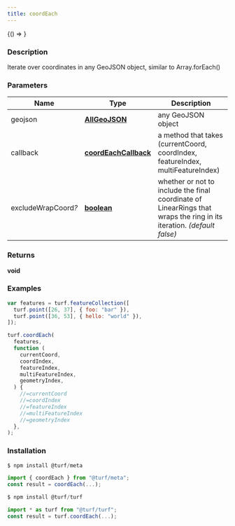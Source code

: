 ```yaml
---
title: coordEach
---
```



<!-- Expose turf as global var for experimenting in the browser console -->

<BrowserOnly>{() => <WindowTurfGlobal turf={turf} />}</BrowserOnly>

### Description

Iterate over coordinates in any GeoJSON object, similar to Array.forEach()

### Parameters

| Name                     | Type                                                                                              | Description                                                                                                           |
| ------------------------ | ------------------------------------------------------------------------------------------------- | --------------------------------------------------------------------------------------------------------------------- |
| geojson                  | **[AllGeoJSON](docs/api/types/AllGeoJSON.mdx)**                                                   | any GeoJSON object                                                                                                    |
| callback                 | **[coordEachCallback](docs/api/types/coordEachCallback.mdx)**                                     | a method that takes (currentCoord, coordIndex, featureIndex, multiFeatureIndex)                                       |
| excludeWrapCoord<i>?</i> | **[boolean](https://developer.mozilla.org/docs/Web/JavaScript/Reference/Global_Objects/Boolean)** | whether or not to include the final coordinate of LinearRings that wraps the ring in its iteration. _(default false)_ |

### Returns

**void**

### Examples

```javascript
var features = turf.featureCollection([
  turf.point([26, 37], { foo: "bar" }),
  turf.point([36, 53], { hello: "world" }),
]);

turf.coordEach(
  features,
  function (
    currentCoord,
    coordIndex,
    featureIndex,
    multiFeatureIndex,
    geometryIndex,
  ) {
    //=currentCoord
    //=coordIndex
    //=featureIndex
    //=multiFeatureIndex
    //=geometryIndex
  },
);
```

### Installation

```javascript
$ npm install @turf/meta

import { coordEach } from "@turf/meta";
const result = coordEach(...);
```

```javascript
$ npm install @turf/turf

import * as turf from "@turf/turf";
const result = turf.coordEach(...);
```
